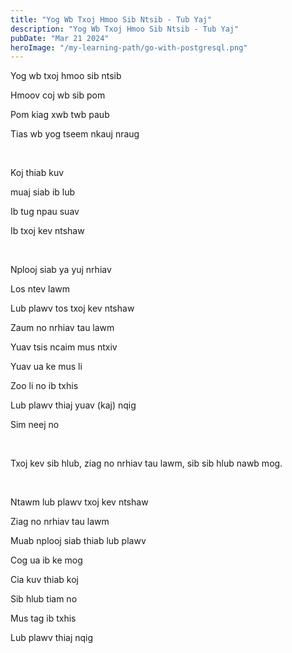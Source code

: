 ```yaml
---
title: "Yog Wb Txoj Hmoo Sib Ntsib - Tub Yaj"
description: "Yog Wb Txoj Hmoo Sib Ntsib - Tub Yaj"
pubDate: "Mar 21 2024"
heroImage: "/my-learning-path/go-with-postgresql.png"
---
```


Yog wb txoj hmoo sib ntsib

Hmoov coj wb sib pom

Pom kiag xwb twb paub

Tias wb yog tseem nkauj nraug

<br />

Koj thiab kuv

muaj siab ib lub

Ib tug npau suav

Ib txoj kev ntshaw

<br />

Nplooj siab ya yuj nrhiav

Los ntev lawm

Lub plawv tos txoj kev ntshaw

Zaum no nrhiav tau lawm

Yuav tsis ncaim mus ntxiv

Yuav ua ke mus li

Zoo li no ib txhis

Lub plawv thiaj yuav (kaj) nqig

Sim neej no

<br />

Txoj kev sib hlub, ziag no nrhiav tau lawm, sib sib hlub nawb mog.

<br />

Ntawm lub plawv txoj kev ntshaw

Ziag no nrhiav tau lawm

Muab nplooj siab thiab lub plawv

Cog ua ib ke mog

Cia kuv thiab koj

Sib hlub tiam no

Mus tag ib txhis

Lub plawv thiaj nqig

